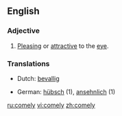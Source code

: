 ==English==

===Adjective===
{{en-adj}}

# {{italbrac|of a person}} [[Pleasing]] or [[attractive]] to the [[eye]].

===Translations===
{{top}}
*Dutch: [[bevallig]]
{{mid}}
*German: [[hübsch]] (1), [[ansehnlich]] (1)
{{bottom}}

[[ru:comely]]
[[vi:comely]]
[[zh:comely]]